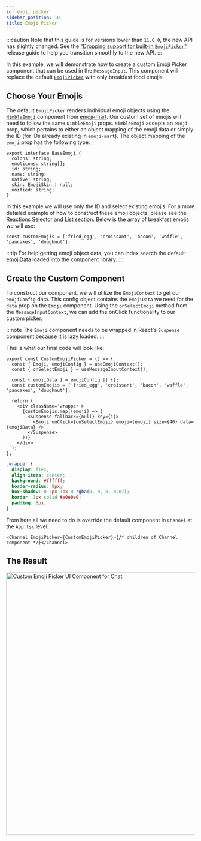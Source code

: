 ```yaml
---
id: emoji_picker
sidebar_position: 10
title: Emoji Picker
---
```



:::caution
Note that this guide is for versions lower than `11.0.0`, the new API has slightly changed. See the ["Dropping support for built-in `EmojiPicker`"](../../release-guides/upgrade-to-v11.mdx#dropping-support-for-built-in-emojipicker) release guide to help you transition smoothly to the new API.
:::

In this example, we will demonstrate how to create a custom Emoji Picker component that can be used in the `MessageInput`. This component will replace the default [`EmojiPicker`](https://github.com/GetStream/stream-chat-react/blob/master/src/components/MessageInput/EmojiPicker.tsx) with only breakfast food emojis.

## Choose Your Emojis

The default `EmojiPicker` renders individual emoji objects using the [`NimbleEmoji`](https://github.com/missive/emoji-mart/blob/v3.0.1/src/components/emoji/nimble-emoji.js) component from [emoji-mart](https://www.npmjs.com/package/emoji-mart). Our custom set of emojis will need to follow the same `NimbleEmoji` props. `NimbleEmoji` accepts an `emoji` prop, which pertains to either an object mapping of the emoji data or simply the ID (for IDs already existing in `emoji-mart`). The object mapping of the `emoji` prop has the following type:

```tsx
export interface BaseEmoji {
  colons: string;
  emoticons: string[];
  id: string;
  name: string;
  native: string;
  skin: EmojiSkin | null;
  unified: string;
}
```

In this example we will use only the ID and select existing emojis. For a more detailed example of how to construct these emoji objects, please see the [Reactions Selector and List](../theming/reactions.mdx) section. Below is the array of breakfast emojis we will use:

```tsx
const customEmojis = ['fried_egg', 'croissant', 'bacon', 'waffle', 'pancakes', 'doughnut'];
```

:::tip
For help getting emoji object data, you can index search the default [emojiData](https://github.com/GetStream/stream-chat-react/blob/master/src/stream-emoji.json)
loaded into the component library.
:::

## Create the Custom Component

To construct our component, we will utilize the `EmojiContext` to get our `emojiConfig` data. This config object contains the `emojiData` we need for the `data` prop on the `Emoji` component. Using the `onSelectEmoji` method from the `MessageInputContext`, we can add the onClick functionality to our custom picker.

:::note
The `Emoji` component needs to be wrapped in React's `Suspense` component because it is lazy loaded.
:::

This is what our final code will look like:

```tsx
export const CustomEmojiPicker = () => {
  const { Emoji, emojiConfig } = useEmojiContext();
  const { onSelectEmoji } = useMessageInputContext();

  const { emojiData } = emojiConfig || {};
  const customEmojis = ['fried_egg', 'croissant', 'bacon', 'waffle', 'pancakes', 'doughnut'];

  return (
    <div className='wrapper'>
      {customEmojis.map((emoji) => (
        <Suspense fallback={null} key={i}>
          <Emoji onClick={onSelectEmoji} emoji={emoji} size={40} data={emojiData} />
        </Suspense>
      ))}
    </div>
  );
};
```

```css
.wrapper {
  display: flex;
  align-items: center;
  background: #ffffff;
  border-radius: 8px;
  box-shadow: 0 2px 1px 0 rgba(0, 0, 0, 0.07);
  border: 1px solid #e0e0e0;
  padding: 8px;
}
```

From here all we need to do is override the default component in `Channel` at the `App.tsx` level:

```tsx
<Channel EmojiPicker={CustomEmojiPicker}>{/* children of Channel component */}</Channel>
```

## The Result

<img src={CustomEmojiPicker} alt='Custom Emoji Picker UI Component for Chat' width='700' />
